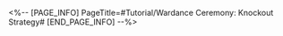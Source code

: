 <%-- [PAGE_INFO]
PageTitle=#Tutorial/Wardance Ceremony: Knockout Strategy#
[END_PAGE_INFO] --%>
{{Tutorial
|sort      = 820301
|title     = Wardance Ceremony: Knockout Strategy
|subtitle  = 
|type      = 
|about     = 
|image1    = Tutorial Wardance Ceremony Knockout Strategy 1.png{{subst:void|<!--$UPLOAD:<<SpriteOutput/TutorialPic/TutorialPage_820301.png>-<Tutorial Wardance Ceremony Knockout Strategy 1.png>-<Tutorial Files>>-->}}
|text1     = Have the character in Position 1 in the team use their {{Color|h|nobold=1|Ultimate}} and trigger {{Color|h|nobold=1|Highlights}} to obtain a massive amount of Vibes.
|image2    = Tutorial Wardance Ceremony Knockout Strategy 2.png{{subst:void|<!--$UPLOAD:<<SpriteOutput/TutorialPic/TutorialPage_820302.png>-<Tutorial Wardance Ceremony Knockout Strategy 2.png>-<Tutorial Files>>-->}}
|text2     = Have the character in Position 1 in the team use their {{Color|h|nobold=1|Ultimate}}. With {{Color|h|nobold=1|every 10 enemies hit}} in total, they immediately regenerate 100% of Energy.
|image3    = Tutorial Wardance Ceremony Knockout Strategy 3.png{{subst:void|<!--$UPLOAD:<<SpriteOutput/TutorialPic/TutorialPage_818003.png>-<Tutorial Wardance Ceremony Knockout Strategy 3.png>-<Tutorial Files>>-->}}
|text3     = When your team's Vibes reach the maximum limit in the match, your team will enter the {{Color|h|nobold=1|"Super Hype"}} state.<br />In this state, your opponent will be {{Color|h|nobold=1|Weakness Broken}}, and the DMG they take will increase by {{Color|h|nobold=1|400%}}.
}}